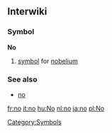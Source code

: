 ==Interwiki==
===Symbol===
'''No'''
#{{chemistry}} [[symbol]] for [[nobelium]]
===See also===
*[[no]]
[[Category:Symbols]]

[[fr:no]]
[[it:no]]
[[hu:No]]
[[nl:no]]
[[ja:no]]
[[pl:No]]